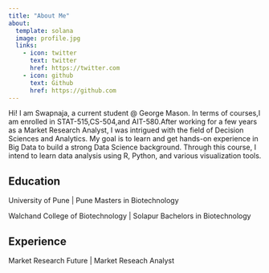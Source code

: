 ---
title: "About Me"
about:
  template: solana
  image: profile.jpg
  links:
    - icon: twitter
      text: twitter
      href: https://twitter.com
    - icon: github
      text: Github
      href: https://github.com
---

Hi! I am Swapnaja, a current student @ George Mason.
In terms of courses,I am  enrolled in STAT-515,CS-504,and AIT-580.After working for a few years as a Market Research Analyst, I was intrigued with the field of Decision Sciences and Analytics. My goal is to learn and get hands-on experience in Big Data to build a strong Data Science background. Through this course, I intend to learn data analysis using R, Python, and various visualization tools.

## Education

University of Pune | Pune
Masters in Biotechnology 

Walchand College of Biotechnology | Solapur
Bachelors in Biotechnology 

## Experience

Market Research Future | Market Reseach Analyst

 


